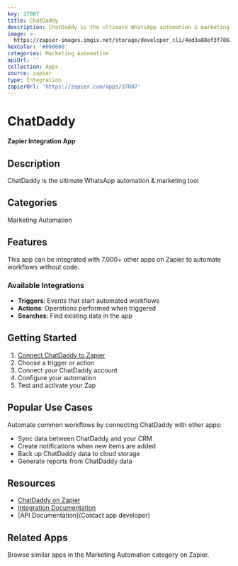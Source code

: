 ```yaml
---
key: 37807
title: ChatDaddy
description: ChatDaddy is the ultimate WhatsApp automation & marketing tool
image: >-
  https://zapier-images.imgix.net/storage/developer_cli/4ad3a88ef3f786120ef6e896c3be117d.png?auto=format%2Ccompress&ixlib=python-3.0.0&q=50
hexColor: '#000000'
categories: Marketing Automation
apiUrl: ''
collection: Apps
source: zapier
type: Integration
zapierUrl: 'https://zapier.com/apps/37807'
---
```

# ChatDaddy

**Zapier Integration App**

## Description

ChatDaddy is the ultimate WhatsApp automation & marketing tool

## Categories

Marketing Automation

## Features

This app can be integrated with 7,000+ other apps on Zapier to automate workflows without code.

### Available Integrations

- **Triggers**: Events that start automated workflows
- **Actions**: Operations performed when triggered
- **Searches**: Find existing data in the app

## Getting Started

1. [Connect ChatDaddy to Zapier](https://zapier.com/apps/37807)
2. Choose a trigger or action
3. Connect your ChatDaddy account
4. Configure your automation
5. Test and activate your Zap

## Popular Use Cases

Automate common workflows by connecting ChatDaddy with other apps:

- Sync data between ChatDaddy and your CRM
- Create notifications when new items are added
- Back up ChatDaddy data to cloud storage
- Generate reports from ChatDaddy data

## Resources

- [ChatDaddy on Zapier](https://zapier.com/apps/37807)
- [Integration Documentation](https://zapier.com/apps/37807/integrations)
- [API Documentation](Contact app developer)

## Related Apps

Browse similar apps in the Marketing Automation category on Zapier.
